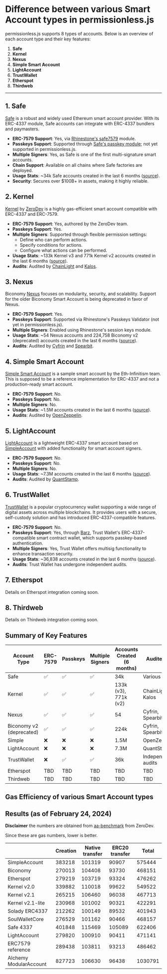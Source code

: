 # Difference between various Smart Account types in permissionless.js

permissionless.js supports 8 types of accounts. Below is an overview of each account type and their key features:

1. **Safe**
2. **Kernel**
3. **Nexus**
4. **Simple Smart Account**
5. **LightAccount**
6. **TrustWallet**
7. **Etherspot**
8. **Thirdweb**

---

## 1. **Safe**

[Safe](https://safe.global) is a robust and widely used Ethereum smart account provider. With its ERC-4337 module, Safe accounts can integrate with ERC-4337 bundlers and paymasters.

- **ERC-7579 Support**: Yes, via [Rhinestone's safe7579](https://github.com/rhinestonewtf/safe7579) module.
- **Passkeys Support**: Supported through [Safe's passkey module](https://github.com/safe-global/safe-modules/blob/466a9b8ef169003c5df856c6ecd295e6ecb9e99d/modules/passkey/README.md); not yet supported in permissionless.js.
- **Multiple Signers**: Yes, as Safe is one of the first multi-signature smart accounts.
- **Chain Support**: Available on all chains where Safe factories are deployed.
- **Usage Stats**: ~34k Safe accounts created in the last 6 months ([source](https://stats.pimlico.io/factories)).
- **Security**: Secures over $100B+ in assets, making it highly reliable.

## 2. **Kernel**

[Kernel](https://github.com/zerodevapp/kernel) by [ZeroDev](https://zerodev.app) is a highly gas-efficient smart account compatible with ERC-4337 and ERC-7579.

- **ERC-7579 Support**: Yes, authored by the ZeroDev team.
- **Passkeys Support**: Yes.
- **Multiple Signers**: Supported through flexible permission settings:
  - Define who can perform actions.
  - Specify conditions for actions.
  - Configure what actions can be performed.
- **Usage Stats**: ~133k Kernel v3 and 771k Kernel v2 accounts created in the last 6 months ([source](https://stats.pimlico.io/factories)).
- **Audits**: Audited by [ChainLight](https://github.com/zerodevapp/kernel/blob/dev/audits/chainlight_v3_0.pdf) and [Kalos](https://github.com/zerodevapp/kernel/tree/dev/audits).

## 3. **Nexus**

Biconomy [Nexus](https://github.com/bcnmy/nexus) focuses on modularity, security, and scalability. Support for the older Biconomy Smart Account is being deprecated in favor of Nexus.

- **ERC-7579 Support**: Yes.
- **Passkeys Support**: Supported via Rhinestone's Passkeys Validator (not yet in permissionless.js).
- **Multiple Signers**: Enabled using Rhinestone's session keys module.
- **Usage Stats**: ~54 Nexus accounts and 224,758 Biconomy v2 (deprecated) accounts created in the last 6 months ([source](https://stats.pimlico.io/factories)).
- **Audits**: Audited by [Cyfrin](https://github.com/bcnmy/nexus/blob/dev/audits/CodeHawks-Cyfrin-Competition-170924.pdf) and [Spearbit](https://github.com/bcnmy/nexus/blob/dev/audits/report-cantinacode-biconomy-0708-final.pdf).

## 4. **Simple Smart Account**

[Simple Smart Account](https://github.com/eth-infinitism/account-abstraction/blob/v0.7.0/contracts/samples/SimpleAccount.sol) is a sample smart account by the Eth-Infinitism team.
This is supposed to be a reference implementation for ERC-4337 and not a production-ready smart account.

- **ERC-7579 Support**: No.
- **Passkeys Support**: No.
- **Multiple Signers**: No.
- **Usage Stats**: ~1.5M accounts created in the last 6 months ([source](https://stats.pimlico.io/factories)).
- **Audits**: Audited by [OpenZeppelin](https://github.com/eth-infinitism/account-abstraction/blob/develop/audits/EIP_4337_%E2%80%93_Ethereum_Account_Abstraction_Incremental_Audit_Feb_2023.pdf).

## 5. **LightAccount**

[LightAccount](https://accountkit.alchemy.com/smart-contracts/light-account) is a lightweight ERC-4337 smart account based on [SimpleAccount](https://github.com/eth-infinitism/account-abstraction/blob/v0.7.0/contracts/samples/SimpleAccount.sol) with added functionality for smart account signers.

- **ERC-7579 Support**: No.
- **Passkeys Support**: No.
- **Multiple Signers**: No.
- **Usage Stats**: ~7.3M accounts created in the last 6 months ([source](https://stats.pimlico.io/factories)).
- **Audits**: Audited by [QuantStamp](https://github.com/alchemyplatform/light-account/blob/develop/audits/2024-01-09_quantstamp_aa8196b.pdf).

## 6. **TrustWallet**

[TrustWallet](https://trustwallet.com/) is a popular cryptocurrency wallet supporting a wide range of digital assets across multiple blockchains. It provides users with a secure, self-custody solution and has introduced ERC-4337-compatible features.

- **ERC-7579 Support**: No.
- **Passkeys Support**: Yes, through [Barz](https://trustwallet.com/blog/introducing-barz-smart-contract-wallet-solution), Trust Wallet's ERC-4337-compatible smart contract wallet, which supports passkey-based authentication.
- **Multiple Signers**: Yes, Trust Wallet offers multisig functionality to enhance transaction security.
- **Usage Stats**: ~36,838 accounts created in the last 6 months ([source](https://stats.pimlico.io/factories)).
- **Audits**: Trust Wallet has undergone independent audits.

## 7. **Etherspot**

Details on Etherspot integration coming soon.

## 8. **Thirdweb**

Details on Thirdweb integration coming soon.

## Summary of Key Features

| Account Type      | ERC-7579 | Passkeys | Multiple Signers | Accounts Created (6 months) | Audited By             |
|-------------------|-----------|----------|-------------------|-----------------------------|-------------------------|
| Safe              | ✅         | ✅       | ✅               | 34k                     | Various                |
| Kernel            | ✅         | ✅       | ✅               | 133k (v3), 771k (v2)  | ChainLight, Kalos      |
| Nexus    | ✅        | ✅       | ✅               | 54   | Cyfrin, Spearbit       |
| Biconomy v2 (deprecated) | ✅        | ✅       | ✅               | 224k    | Cyfrin, Spearbit       |
| Simple  | ❌        | ❌       | ❌                | 1.5M                  | OpenZeppelin           |
| LightAccount      | ❌        | ❌       | ❌                | 7.3M                  | QuantStamp             |
| TrustWallet       | ❌        | ✅      | ✅               | 36k                     | Independent audits                    |
| Etherspot         | TBD       | TBD      | TBD               | TBD                         | TBD                    |
| Thirdweb          | TBD       | TBD      | TBD               | TBD                         | TBD                    |


## Gas Efficiency of various Smart Account types

## Results (as of February 24, 2024)

**Disclaimer** the numbers are obtained from [aa-benchmark](https://github.com/zerodevapp/aa-benchmark) from ZeroDev.

Since these are gas numbers, lower is better.

|                   | Creation | Native transfer | ERC20 transfer | Total  |
| ----------------- | -------- | --------------- | -------------- | ------ |
| SimpleAccount     | 383218   | 101319          | 90907          | 575444 |
| Biconomy          | 270013   | 104408          | 93730          | 468151 |
| Etherspot         | 279219   | 103719          | 93324          | 476262 |
| Kernel v2.0       | 339882   | 110018          | 99622          | 549522 |
| Kernel v2.1       | 265215   | 106460          | 96038          | 467713 |
| Kernel v2.1-lite  | 230968   | 101002          | 90321          | 422291 |
| Solady ERC4337    | 212262   | 100149          | 89532          | 401943 |
| SoulWalletCore    | 276529   | 101162          | 90466          | 468157 |
| Safe 4337         | 401848   | 115469          | 105089         | 622406 |
| LightAccount      | 279820   | 100910          | 90411          | 471141 |
| ERC7579 reference | 289438   | 103811          | 93213          | 486462 |
| Alchemy ModularAccount | 827723   | 106630          | 96438          | 1030791 |